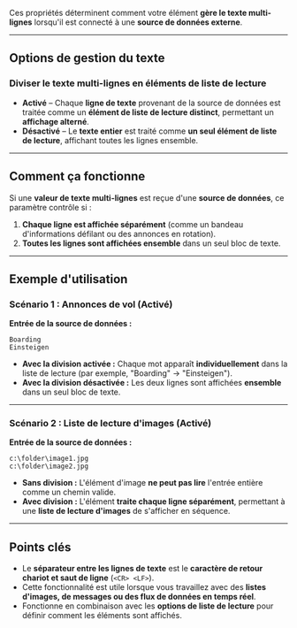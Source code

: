 Ces propriétés déterminent comment votre élément **gère le texte multi-lignes** lorsqu'il est connecté à une **source de données externe**.

***

## **Options de gestion du texte**

### **Diviser le texte multi-lignes en éléments de liste de lecture**

* **Activé** – Chaque **ligne de texte** provenant de la source de données est traitée comme un **élément de liste de lecture distinct**, permettant un **affichage alterné**.
* **Désactivé** – Le **texte entier** est traité comme **un seul élément de liste de lecture**, affichant toutes les lignes ensemble.

***

## **Comment ça fonctionne**

Si une **valeur de texte multi-lignes** est reçue d'une **source de données**, ce paramètre contrôle si :

1. **Chaque ligne est affichée séparément** (comme un bandeau d'informations défilant ou des annonces en rotation).
2. **Toutes les lignes sont affichées ensemble** dans un seul bloc de texte.

***

## **Exemple d'utilisation**

### **Scénario 1 : Annonces de vol (Activé)**

**Entrée de la source de données :**

```
Boarding  
Einsteigen
```

* **Avec la division activée :** Chaque mot apparaît **individuellement** dans la liste de lecture (par exemple, "Boarding" → "Einsteigen").
* **Avec la division désactivée :** Les deux lignes sont affichées **ensemble** dans un seul bloc de texte.

***

### **Scénario 2 : Liste de lecture d'images (Activé)**

**Entrée de la source de données :**

```
c:\folder\image1.jpg  
c:\folder\image2.jpg  
```

* **Sans division :** L'élément d'image **ne peut pas lire** l'entrée entière comme un chemin valide.
* **Avec division :** L'élément **traite chaque ligne séparément**, permettant à une **liste de lecture d'images** de s'afficher en séquence.

***

## **Points clés**

* Le **séparateur entre les lignes de texte** est le **caractère de retour chariot et saut de ligne** (`<CR> <LF>`).
* Cette fonctionnalité est utile lorsque vous travaillez avec des **listes d'images, de messages ou des flux de données en temps réel**.
* Fonctionne en combinaison avec les **options de liste de lecture** pour définir comment les éléments sont affichés.
